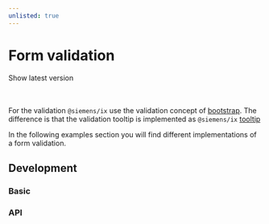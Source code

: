 ```yaml
---
unlisted: true
---
```




# Form validation

<div className="flex gap-2">
  <DeprecatedTag message="2.6.0" />
  <RedirectTag url={'/docs/components/forms-validation'}>
    Show latest version
  </RedirectTag>
</div>

<br />
<br />

For the validation `@siemens/ix` use the validation concept of [bootstrap](https://getbootstrap.com/docs/5.2/forms/validation/).
The difference is that the validation tooltip is implemented as `@siemens/ix` [tooltip](./../components/tooltip/code#api-for-ix-tooltip)

In the following examples section you will find different implementations of a form validation.

## Development

### Basic

<Playground height="22rem" />

### API

<Api />
